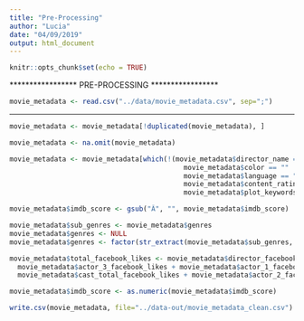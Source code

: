 ```yaml
---
title: "Pre-Processing"
author: "Lucia"
date: "04/09/2019"
output: html_document
---
```


```r
knitr::opts_chunk$set(echo = TRUE)
```

***************** PRE-PROCESSING  *****************

```r
movie_metadata <- read.csv("../data/movie_metadata.csv", sep=";")
```

---

```r
movie_metadata <- movie_metadata[!duplicated(movie_metadata), ]
```


```r
movie_metadata <- na.omit(movie_metadata)
```


```r
movie_metadata <- movie_metadata[which(!(movie_metadata$director_name == "" | 
                                           movie_metadata$color == "" | 
                                           movie_metadata$language == "" | 
                                           movie_metadata$content_rating == "" | 
                                           movie_metadata$plot_keywords == "")), ]
```


```r
movie_metadata$imdb_score <- gsub("Â", "", movie_metadata$imdb_score)
```


```r
movie_metadata$sub_genres <- movie_metadata$genres 
movie_metadata$genres <- NULL
movie_metadata$genres <- factor(str_extract(movie_metadata$sub_genres, pattern = "^[a-zA-Z]*"))
```


```r
movie_metadata$total_facebook_likes <- movie_metadata$director_facebook_likes + 
  movie_metadata$actor_3_facebook_likes + movie_metadata$actor_1_facebook_likes +
  movie_metadata$cast_total_facebook_likes + movie_metadata$actor_2_facebook_likes
```


```r
movie_metadata$imdb_score <- as.numeric(movie_metadata$imdb_score)
```


```r
write.csv(movie_metadata, file="../data-out/movie_metadata_clean.csv")
```
